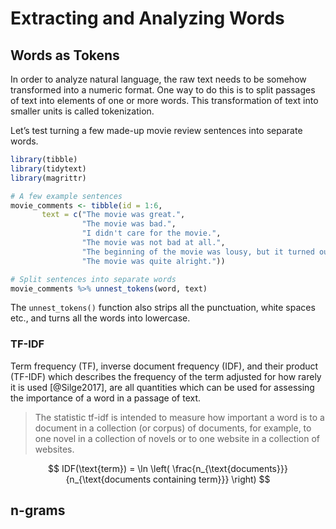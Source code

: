 # Extracting and Analyzing Words

## Words as Tokens

In order to analyze natural language, the raw text needs to be somehow transformed into a numeric format. One way to do this is to split passages of text into elements of one or more words. This transformation of text into smaller units is called tokenization.

Let's test turning a few made-up movie review sentences into separate words.

```r
library(tibble)
library(tidytext)
library(magrittr)

# A few example sentences
movie_comments <- tibble(id = 1:6,
       text = c("The movie was great.",
                "The movie was bad.",
                "I didn't care for the movie.",
                "The movie was not bad at all.",
                "The beginning of the movie was lousy, but it turned out the be one of the best I've ever seen.",
                "The movie was quite alright."))

# Split sentences into separate words
movie_comments %>% unnest_tokens(word, text)
```

The `unnest_tokens()` function also strips all the punctuation, white spaces etc., and turns all the words into lowercase.

### TF-IDF

Term frequency (TF), inverse document frequency (IDF), and their product (TF-IDF) which describes the frequency of the term adjusted for how rarely it is used [@Silge2017], are all quantities which can be used for assessing the importance of a word in a passage of text.

> The statistic tf-idf is intended to measure how important a word is to a document in a collection (or corpus) of documents, for example, to one novel in a collection of novels or to one website in a collection of websites. 


$$
IDF(\text{term}) = \ln \left( \frac{n_{\text{documents}}}{n_{\text{documents containing term}}} \right) 
$$


## n-grams

